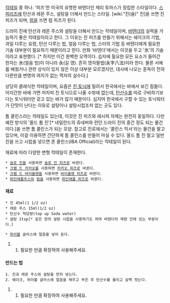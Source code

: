 [[칵테일]] 중 하나. '피즈'란 미국의 유명한 바텐더인 제리 토마스가 정립한 스타일이다. [[스피리츠]]에 탄산과 레몬 주스, 설탕을 더해서 만드는 스타일. [wiki:"진(술)" 진]을 쓰면 진 피즈가 되며, [[럼]]을 쓰면 럼 피즈가 된다.

드라이 진에 탄산과 레몬 주스와 설탕을 더해서 만드는 칵테일이며, [[바텐더]]의 실력을 가늠하기 좋은 칵테일이라고 한다. 그 이유는 진 피즈를 만들기 위해서는 쉐이크의 기법, 과일 다루는 요령, 탄산 다루는 법, 얼음 다루는 법, 스터의 기법 등 바텐더에게 필요한 기술 대부분이 필요하기 때문이라고 한다. 만화 '바텐더'에서는 이것을 두고 '氷'의 기술이라고 표현했다. [* 하지만 이건 완벽한 오역이다. 습자에 필요한 모든 요소가 들어간 한자는 氷(얼음 빙)이 아니라 永(길 영).  흔히 영자팔법(永字八法)이라 한다. 물론 서예를 배웠거나 관련 상식이 있지 않은 이상 대부분 모르겠지만, 대사에 나오는 훈독이 전혀 다른만큼 변명의 여지가 없는 역자의 실수다.]

상당히 클래식한 칵테일이며, 요즘은 [[진 토닉]]에 밀려서 한국에서는 바에서 보긴 힘들다. 어지간한 바에 가면 어차피 진 토닉으로 나올 수밖에 없는데, [[탄산수]]를 따로 구비하기보다는 토닉워터만 갖고 있는 바가 많기 때문이다. 심지어 한국에서 구할 수 있는 토닉워터가 단맛이 난다는 이유로 설탕이나 설탕시럽조차 없는 곳도 있다.

톰 콜린스라는 칵테일도 있는데, 이것은 진 피즈와 레시피 자체는 완전히 동일하다. 다만 예전 방식의 '올드 톰 진'[* 네덜란드의 쥬네버와 런던 드라이 진의 중간 정도 되는 물건이다.]을 쓰면 톰 콜린스가 되는 모양. 참고로 진로에서는 '콜린스 믹서'라는 물건을 팔고 있으며, 이걸 이용하면 간단하게 톰 콜린스를 만들어 마실 수 있다. 올드 톰 진 말고 일반 진을 쓰고 시럽을 넣으면 존 콜린스(IBA Official)라는 칵테일이 된다.

재료에 따라 다양한 변형 칵테일이 존재한다.

 * [[슬로 진]]을 사용하면 [[슬로 진 피즈]]로 바뀐다.
 * [[크렘 드 카카오]]를 사용하면 [[카카오 피즈]]로 바뀐다.
 * [[크렘 드 바이올렛]]을 사용하면 [[바이올렛 피즈]]로 바뀐다.
 * [[파인애플]]주스와 [[럼]]을 사용하면 [[파인애플 피즈]]로 바뀐다.

==== 재료 ====
 * 진 45ml(1 1/2 oz)
 * 레몬 주스 15ml(1/2 oz)
 * 탄산수 적당량(top up Soda water)
 * 설탕 1tsp[* 같은 양의 설탕 시럽을 사용하기도 하며 바텐더의 재량 안에 있는 부분이다.]

 * [[하이볼]] 글라스에 얼음을 넣어 둔다.
## 필요한 만큼 확장하여 사용해주세요.
==== 만드는 법 ====
 1. 진과 레몬 주스와 설탕을 먼저 넣는다.
 2. 쉐이크, 하이볼 글라스에 얼음을 채우고 부은 후 탄산수를 올리고 살짝 젓는다.
## 필요한 만큼 확장하여 사용해주세요.
